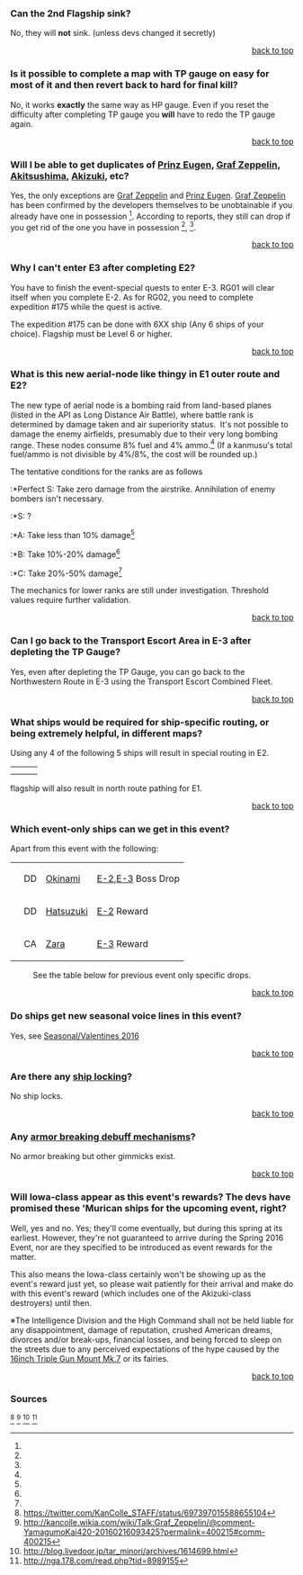 ===Can the 2nd Flagship sink?===

No, they will '''not''' sink. (unless devs changed it secretly)

<div style = "text-align:right">[[#top|back to top]]</div>

===Is it possible to complete a map with TP gauge on easy for most of it and then revert back to hard for final kill?===

No, it works '''exactly''' the same way as HP gauge. Even if you reset the difficulty after completing TP gauge you '''will''' have to redo the TP gauge again.

<div style = "text-align:right">[[#top|back to top]]</div>

===Will I be able to get duplicates of [[Prinz Eugen]], [[Graf Zeppelin]], [[Akitsushima]], [[Akizuki]], etc?===

Yes, the only exceptions are [[Graf Zeppelin]] and [[Prinz Eugen]]. [[Graf Zeppelin]] has been confirmed by the developers themselves to be unobtainable if you already have one in possession <ref group=FAQ name=Graf />. According to reports, they still can drop if you get rid of the one you have in possession <ref group=FAQ name=Graf1 />, <ref group=FAQ name=Graf2 />.

<div style = "text-align:right">[[#top|back to top]]</div>

===Why I can't enter E3 after completing E2?===

You have to finish the event-special quests to enter E-3. RG01 will clear itself when you complete E-2. As for RG02, you need to complete expedition #175 while the quest is active.

The expedition #175 can be done with 6XX ship (Any 6 ships of your choice). Flagship must be Level 6 or higher.{{Cite}}

<div style = "text-align:right">[[#top|back to top]]</div>

===What is this new aerial-node like thingy in E1 outer route and E2?===

The new type of aerial node is a bombing raid from land-based planes (listed in the API as Long Distance Air Battle), where battle rank is determined by damage taken and air superiority status.  It's not possible to damage the enemy airfields, presumably due to their very long bombing range. These nodes consume 8% fuel and 4% ammo.<ref group="FAQ" name=LDAB /> (If a kanmusu's total fuel/ammo is not divisible by 4%/8%, the cost will be rounded up.)

The tentative conditions for the ranks are as follows
:*Perfect S: Take zero damage from the airstrike. Annihilation of enemy bombers isn't necessary.
:*S: ?
:*A: Take less than 10% damage<ref name=LDAB />
:*B: Take 10%-20% damage<ref name=LDAB />
:*C: Take 20%-50% damage<ref name=LDAB />

The mechanics for lower ranks are still under investigation. Threshold values require further validation.

<div style = "text-align:right">[[#top|back to top]]</div>

===Can I go back to the Transport Escort Area in E-3 after depleting the TP Gauge?===

Yes, even after depleting the TP Gauge, you can go back to the Northwestern Route in E-3 using the Transport Escort Combined Fleet.

<div style = "text-align:right">[[#top|back to top]]</div>

===What ships would be required for ship-specific routing, or being extremely helpful, in different maps?===

Using any 4 of the following 5 ships will result in special routing in E2.
{| class="wikitable"
|{{ShipBattleCardKai|Kasumi}}
|{{ShipBattleCardKai|Ashigara}}
|{{ShipBattleCardKai|Ooyodo}}
|-
|{{ShipBattleCardKai|Asashimo}}
|{{ShipBattleCardKai|Kiyoshimo}}
|}

{{ShipBattleCardKai|Kasumi|flagship=true}} flagship will also result in north route pathing for E1.

<div style = "text-align:right">[[#top|back to top]]</div>

===Which event-only ships can we get in this event?===

Apart from this event with the following:
{| class="wikitable"
|{{ShipBattleCardKai|Okinami}}
|DD
|[[Okinami]]
|[[Winter 2016 Event/E-2|E-2]],[[Winter 2016 Event/E-3|E-3]] Boss Drop
|-
|{{ShipBattleCardKai|Hatsuzuki}}
|DD
|[[Hatsuzuki]]
|[[Winter 2016 Event/E-2|E-2]] Reward
|-
|{{ShipBattleCardKai|Zara}}
|CA
|[[Zara]]
|[[Winter 2016 Event/E-3|E-3]] Reward
|}
:See the table below for previous event only specific drops.
{{Event Drop}}

<div style = "text-align:right">[[#top|back to top]]</div>

===Do ships get new seasonal voice lines in this event?===

Yes, see [[Seasonal/Valentines 2016]]

<div style = "text-align:right">[[#top|back to top]]</div>

===Are there any [[Events#Ship_Locking|ship locking]]?===

No ship locks.

<div style = "text-align:right">[[#top|back to top]]</div>

===Any [[Events#Boss_Debilitation_Mechanism|armor breaking debuff mechanisms]]?===

No armor breaking but other gimmicks exist.

<div style = "text-align:right">[[#top|back to top]]</div>

===Will Iowa-class appear as this event's rewards? The devs have promised these 'Murican ships for the upcoming event, right?===

Well, yes and no. Yes; they'll come eventually, but during this spring at its earliest. However, they're not guaranteed to arrive during the Spring 2016 Event, nor are they specified to be introduced as event rewards for the matter.

This also means the Iowa-class certainly won't be showing up as the event's reward just yet, so please wait patiently for their arrival and make do with this event's reward (which includes one of the Akizuki-class destroyers) until then.

※The Intelligence Division and the High Command shall not be held liable for any disappointment, damage of reputation, crushed American dreams, divorces and/or break-ups, financial losses, and being forced to sleep on the streets due to any perceived expectations of the hype caused by the [[16inch Triple Gun Mount Mk.7]] or its fairies.

<div style = "text-align:right">[[#top|back to top]]</div>

===Sources===

<references group=FAQ>
<ref name=Graf>https://twitter.com/KanColle_STAFF/status/697397015588655104</ref>
<ref name=Graf1>http://kancolle.wikia.com/wiki/Talk:Graf_Zeppelin/@comment-YamagumoKai420-20160216093425?permalink=400215#comm-400215</ref>
<ref name=Graf2>http://blog.livedoor.jp/tar_minori/archives/1614699.html</ref>
<ref name=LDAB>http://nga.178.com/read.php?tid=8989155</ref>
</references>